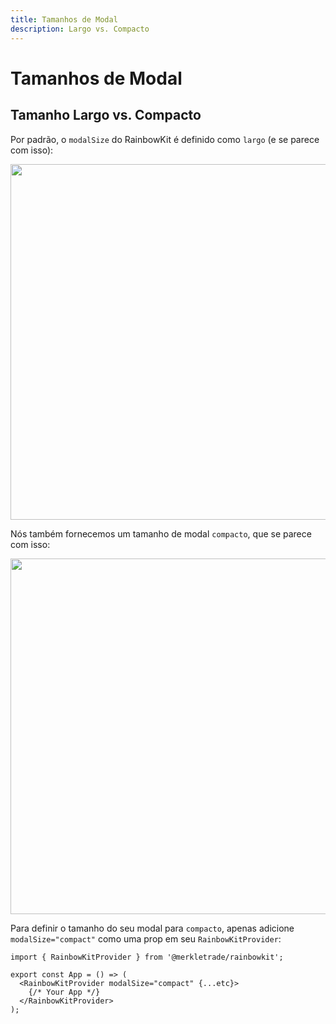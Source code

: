 ```yaml
---
title: Tamanhos de Modal
description: Largo vs. Compacto
---
```


# Tamanhos de Modal

## Tamanho Largo vs. Compacto

Por padrão, o `modalSize` do RainbowKit é definido como `largo` (e se parece com isso):

<Img src="/modal-default.png" height="569" width="1029" />

Nós também fornecemos um tamanho de modal `compacto`, que se parece com isso:

<Img src="/modal-compact.png" height="569" width="1029" />

Para definir o tamanho do seu modal para `compacto`, apenas adicione `modalSize="compact"` como uma prop em seu `RainbowKitProvider`:

```tsx
import { RainbowKitProvider } from '@merkletrade/rainbowkit';

export const App = () => (
  <RainbowKitProvider modalSize="compact" {...etc}>
    {/* Your App */}
  </RainbowKitProvider>
);
```
